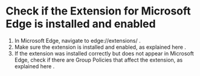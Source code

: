 ﻿# Check if the Extension for Microsoft Edge is installed and enabled

1. In Microsoft Edge, navigate to edge://extensions/ .
2. Make sure the extension is installed and enabled, as explained here .
3. If the extension was installed correctly but does not appear in Microsoft Edge, check if there are Group Policies that affect the extension, as explained here .
